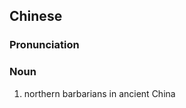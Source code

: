 {{also|胡儿}}
==Chinese==
{{zh-forms|s=胡儿}}

===Pronunciation===
{{zh-pron
|m=hú'ér
|cat=n
}}

===Noun===
{{zh-noun}}

# northern barbarians in ancient China